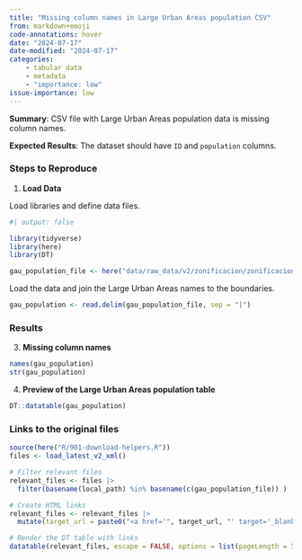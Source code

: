 ```yaml
---
title: "Missing column names in Large Urban Areas population CSV"
from: markdown+emoji
code-annotations: hover
date: "2024-07-17"
date-modified: "2024-07-17"
categories:
    - tabular data
    - metadata
    - "importance: low"
issue-importance: low
---
```


**Summary**: CSV file with Large Urban Areas population data is missing column names.

**Expected Results**: The dataset should have `ID` and `population` columns.

### Steps to Reproduce

1. **Load Data**

Load libraries and define data files.

```r
#| output: false

library(tidyverse)
library(here)
library(DT)

gau_population_file <- here("data/raw_data/v2/zonificacion/zonificacion_GAU/poblacion_gaus.csv")
```

Load the data and join the Large Urban Areas names to the boundaries.


```r
gau_population <- read.delim(gau_population_file, sep = "|")
```


### Results

3. **Missing column names**

```r
names(gau_population)
str(gau_population)
```

4. **Preview of the Large Urban Areas population table**

```r
DT::datatable(gau_population)
```



### Links to the original files

```r
source(here("R/901-download-helpers.R"))
files <- load_latest_v2_xml()

# Filter relevant files
relevant_files <- files |> 
  filter(basename(local_path) %in% basename(c(gau_population_file)) )

# Create HTML links
relevant_files <- relevant_files |> 
  mutate(target_url = paste0("<a href='", target_url, "' target='_blank'>", target_url, "</a>"))

# Render the DT table with links
datatable(relevant_files, escape = FALSE, options = list(pageLength = 5))
```


